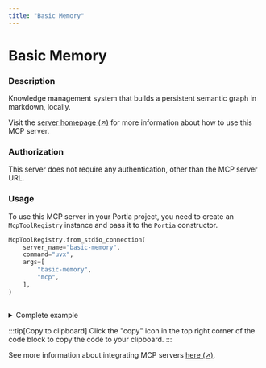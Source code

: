 ```yaml
---
title: "Basic Memory"
---
```

<!-- WARNING: This file is auto-generated by generate_tool_docs.py. Do not edit manually. -->


# Basic Memory

### Description

Knowledge management system that builds a persistent semantic graph in markdown, locally.

Visit the [server homepage (↗)](https://github.com/basicmachines-co/basic-memory) for more information about how to use this MCP server.

### Authorization

This server does not require any authentication, other than the MCP server URL.

### Usage

To use this MCP server in your Portia project, you need to create an `McpToolRegistry` instance and pass it to the `Portia` constructor.

```python
McpToolRegistry.from_stdio_connection(
    server_name="basic-memory",
    command="uvx",
    args=[
        "basic-memory",
        "mcp",
    ],
)
                    
```

<details>
<summary>Complete example</summary>

Extending the tool set in the `DefaultToolRegistry` with the local MCP server:

```python
from portia import DefaultToolRegistry, McpToolRegistry, Portia, Config

config = Config.from_default()
tool_registry = DefaultToolRegistry(config) +  McpToolRegistry.from_stdio_connection(
    server_name="basic-memory",
    command="uvx",
    args=[
        "basic-memory",
        "mcp",
    ],
)
                    

portia = Portia(config=config, tools=tool_registry)
```

</details>

:::tip[Copy to clipboard]
Click the "copy" icon in the top right corner of the code block to copy the code to your clipboard.
:::

See more information about integrating MCP servers [here (↗)](/mcp-servers).

